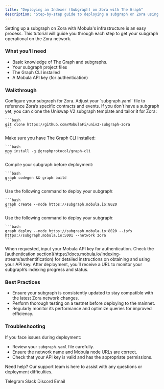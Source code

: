 ```yaml
---
title: "Deploying an Indexer (Subgraph) on Zora with The Graph"
description: "Step-by-step guide to deploying a subgraph on Zora using The Graph for enhanced blockchain data indexing and querying."
---
```


Setting up a subgraph on Zora with Mobula's infrastructure is an easy process. This tutorial will guide you through each step to get your subgraph operational on the Zora network.

### What you’ll need

- Basic knowledge of The Graph and subgraphs.
- Your subgraph project files
- The Graph CLI installed
- A Mobula API key (for authentication)

### Walkthrough

<Steps>
  <Step title="Prepare Your Subgraph">
    Configure your subgraph for Zora. Adjust your `subgraph.yaml` file to reference Zora’s specific contracts and events. If you don't have a subgraph yet, you can clone the Uniswap V2 subgraph template and tailor it for Zora:

    ```bash
    git clone https://github.com/MobulaFi/univ2-subgraph-zora
    ```
  </Step>

  <Step title="Install Dependencies">
    Make sure you have The Graph CLI installed:

    ```bash
    npm install -g @graphprotocol/graph-cli
    ```
  </Step>

  <Step title="Build Your Subgraph">
    Compile your subgraph before deployment:

    ```bash
    graph codegen && graph build
    ```
  </Step>

  <Step title="Create the Subgraph">
    Use the following command to deploy your subgraph:

    ```bash
    graph create --node https://subgraph.mobula.io:8020
    ```
  </Step>

  <Step title="Deploy to Mobula's Zora Node">
    Use the following command to deploy your subgraph:

    ```bash
    graph deploy --node https://subgraph.mobula.io:8020 --ipfs https://subgraph.mobula.io:5001 --network zora
    ```
  </Step>

  <Step title="Authenticate">
    When requested, input your Mobula API key for authentication. Check the [authentication section](https://docs.mobula.io/indexing-stream/authentification) for detailed instructions on obtaining and using your API key.
  </Step>

  <Step title="Monitor Deployment">
    After deployment, you’ll receive a URL to monitor your subgraph’s indexing progress and status.
  </Step>
</Steps>

### Best Practices

- Ensure your subgraph is consistently updated to stay compatible with the latest Zora network changes.
- Perform thorough testing on a testnet before deploying to the mainnet.
- Regularly monitor its performance and optimize queries for improved efficiency.

### Troubleshooting

If you face issues during deployment:

- Review your `subgraph.yaml` file carefully.
- Ensure the network name and Mobula node URLs are correct.
- Check that your API key is valid and has the appropriate permissions.

Need help? Our support team is here to assist with any questions or deployment difficulties.

<CardGroup>
  <Card title="Support" icon="Telegram" href="https://t.me/MobulaConnectBot">Telegram</Card>
  <Card title="Support" icon="Slack" href="https://join.slack.com/t/mobulaapi/shared_invite/zt-29zrrpjnl-I0tyD73sy7zKy8q~KLL3Ug">Slack</Card>
  <Card title="Support" icon="Discord" href="https://discord.gg/JVT7xKm3AD">Discord</Card>
  <Card title="Email Support" icon="envelope" href="mailto:contact@mobulalabs.org">Email</Card>
</CardGroup>

